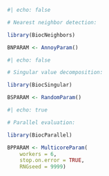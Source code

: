 
```r
#| echo: false

# Nearest neighbor detection:

library(BiocNeighbors)

BNPARAM <- AnnoyParam()
```

```r
#| echo: false

# Singular value decomposition:

library(BiocSingular)

BSPARAM <- RandomParam()
```

```r
#| echo: true

# Parallel evaluation:

library(BiocParallel)

BPPARAM <- MulticoreParam(
    workers = 6,
    stop.on.error = TRUE,
    RNGseed = 9999)
```
